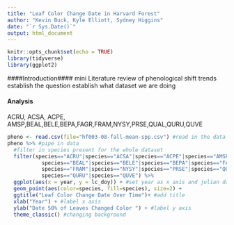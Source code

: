 ```yaml
---
title: "Leaf Color Change Date in Harvard Forest"
author: "Kevin Buck, Kyle Elliott, Sydney Higgins"
date: "`r Sys.Date()`"
output: html_document
---
```


```r
knitr::opts_chunk$set(echo = TRUE)
library(tidyverse)
library(ggplot2)
```

####Introduction####
mini Literature review of phenological shift trends
establish the question
establish what dataset we are doing

#### Analysis####
ACRU, ACSA, ACPE, AMSP,BEAL,BELE,BEPA,FAGR,FRAM,NYSY,PRSE,QUAL,QURU,QUVE
```r
pheno <- read.csv(file="hf003-08-fall-mean-spp.csv") #read in the data
pheno %>% #pipe in data
  #filter in species present for the whole dataset
  filter(species=="ACRU"|species=="ACSA"|species=="ACPE"|species=="AMSP"|
           species=="BEAL"|species=="BELE"|species=="BEPA"|species=="FAGR"|
           species=="FRAM"|species=="NYSY"|species=="PRSE"|species=="QUAL"|
           species=="QURU"|species=="QUVE") %>% 
  ggplot(aes(x = year, y = lc_doy)) + #set year as x axis and julian day of change as the y
  geom_point(aes(color=species, fill=species), size=2) + 
  ggtitle("Leaf Color Change Date Over Time")+ #add title
  xlab("Year") + #label x axis
  ylab("Date 50% of Leaves Changed Color ") + #label y axis
  theme_classic() #changing background
```

